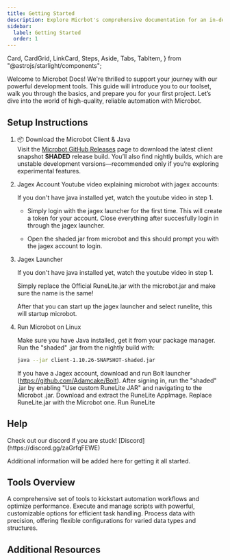```yaml
---
title: Getting Started
description: Explore Micrbot's comprehensive documentation for an in-depth look at our tools and scripts. 
sidebar:
  label: Getting Started
  order: 1
---
```


  Card,
  CardGrid,
  LinkCard,
  Steps,
  Aside,
  Tabs,
  TabItem,
} from "@astrojs/starlight/components";



Welcome to Microbot Docs!
We're thrilled to support your journey with our powerful development tools.
This guide will introduce you to our toolset, walk you through the basics, and prepare you for your first project.
Let’s dive into the world of high-quality, reliable automation with Microbot.


## Setup Instructions

<Steps>

1.  📦 Download the Microbot Client & Java  
    Visit the [Microbot GitHub Releases](https://github.com/chsami/microbot/releases) page to download the latest client snapshot **SHADED** release build. You’ll also find nightly builds, which are unstable development versions—recommended only if you’re exploring experimental features.

    <YouTube id="EbtdZnxq5iw" />

2.  Jagex Account
    Youtube video explaining microbot with jagex accounts: 
    <YouTube id="ga-lg1oAnhM" />

    If you don't have java installed yet, watch the youtube video in step 1.

    - Simply login with the jagex launcher for the first time. This will create a token for your account. Close everything after succesfully login in through the jagex launcher.
    
    - Open the shaded.jar from microbot and this should prompt you with the jagex account to login.


3.  Jagex Launcher
  
    If you don't have java installed yet, watch the youtube video in step 1.

    Simply replace the Official RuneLite.jar with the microbot.jar and make sure the name is the same!
    
    After that you can start up the jagex launcher and select runelite, this will startup microbot.

4.  Run Microbot on Linux

    Make sure you have Java installed, get it from your package manager.
    Run the "shaded" .jar from the nightly build with: 
    ```bash
    java --jar client-1.10.26-SNAPSHOT-shaded.jar
    ```
    If you have a Jagex account, download and run Bolt launcher (https://github.com/Adamcake/Bolt). 
    After signing in, run the "shaded" .jar by enabling "Use custom RuneLite JAR" and navigating to the Microbot .jar.
    Download and extract the RuneLite AppImage. Replace RuneLite.jar with the Microbot one. Run RuneLite

</Steps>


## Help

<Aside type="tip">
  Check out our discord if you are stuck!
  [Discord](https://discord.gg/zaGrfqFEWE)
</Aside>

Additional information will be added here for getting it all started.

## Tools Overview


<CardGrid>
  <Card title="Automation Toolkit" icon="seti:config">
    A comprehensive set of tools to kickstart automation workflows and optimize performance.
    <LinkCard title="Learn More" href="/guides/getting-started" />
  </Card>
  <Card title="Script Engine" icon="seti:pipeline">
    Execute and manage scripts with powerful, customizable options for efficient task handling.
    <LinkCard title="Learn More" href="/guides/getting-started" />
  </Card>
  <Card title="Data Processing Module" icon="seti:crystal">
    Process data with precision, offering flexible configurations for varied data types and structures.
    <LinkCard title="Learn More" href="/guides/getting-started" />
  </Card>
</CardGrid>

## Additional Resources

<LinkCard
  title="In-depth Tutorials"
  description="Deep dive into using our tools with expert-led tutorials."
  href="/guides/getting-started"
/>

<LinkCard
  title="Video Demos"
  description="Visual guides to get the most out of your tools."
  href="/guides/getting-started"
/>

<LinkCard
  title="AntiBan Information"
  description="Understand your risks."
  href="/guides/getting-started"
/>
